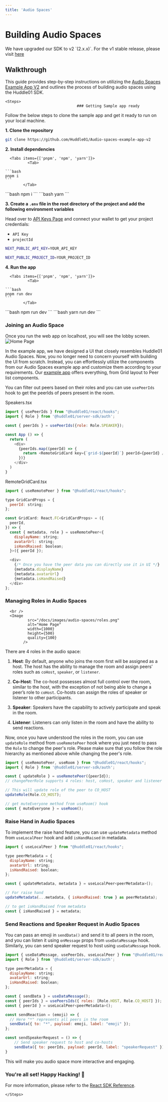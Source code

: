 ```yaml
---
title: 'Audio Spaces'
---
```




# Building Audio Spaces 

<Callout>
  We have upgraded our SDK to v2 `(2.x.x)`. For the v1 stable release, please visit <a className="text-bold underline" href="https://legacy.docs.huddle01.com/docs">here</a>
</Callout>

## Walkthrough

This guide provides step-by-step instructions on utilizing the [Audio Spaces Example App V2](https://github.com/Huddle01/Audio-spaces-example-app-v2) and outlines the process of building audio spaces using the Huddle01 SDK.


    <Steps>
                                    ### Getting Sample app ready

Follow the below steps to clone the sample app and get it ready to run on your local machine.

**1. Clone the repository**

```bash
git clone https://github.com/Huddle01/Audio-spaces-example-app-v2
```

**2. Install dependencies**

      <Tabs items={['pnpm', 'npm', 'yarn']}>
              <Tab>
                                                                                                                    ```bash 
    pnpm i  
    ```
            </Tab>
  <Tab>
                      ```bash 
    npm i  
    ```
            </Tab>
  <Tab>
                      ```bash 
    yarn
    ```
            </Tab>
              </Tabs>

**3. Create a `.env` file in the root directory of the project and add the following environment variables**

Head over to [API Keys Page](/api-keys) and connect your wallet to get your project credentials: 
- `API Key`
- `projectId`

```bash
NEXT_PUBLIC_API_KEY=YOUR_API_KEY

NEXT_PUBLIC_PROJECT_ID=YOUR_PROJECT_ID
```

**4. Run the app**

      <Tabs items={['pnpm', 'npm', 'yarn']}>
              <Tab>
                                                                                                                    ```bash 
    pnpm run dev 
    ```
            </Tab>
  <Tab>
                      ```bash 
    npm run dev 
    ```
            </Tab>
  <Tab>
                      ```bash 
    yarn run dev 
    ```
            </Tab>
              </Tabs>

### Joining an Audio Space 
Once you run the web app on localhost, you will see the lobby screen.
      <br />
      <Image
              src="/docs/images/audio-spaces/lobby.png"
              alt="Home Page"
              width={1000}
              height={500}
              quality={100}
            />

In the example app, we have designed a UI that closely resembles Huddle01 Audio Spaces. 
Now, you no longer need to concern yourself with building the UI from scratch. 
Instead, you can effortlessly utilize the components from our Audio Spaces example app and customize them according to your requirements. 
Our [example app](https://github.com/Huddle01/Audio-spaces-example-app-v2) offers everything, from Grid layout to Peer list components.

You can filter out peers based on their roles and you can use `usePeerIds` hook to get the peerIds of peers present in the room.

Speakers.tsx
```js
import { usePeerIds } from "@huddle01/react/hooks";
import { Role } from '@huddle01/server-sdk/auth';

const { peerIds } = usePeerIds({role: Role.SPEAKER});

const App () => {
  return (
    <div> 
      {peerIds.map((peerId) => {
        return <RemoteGridCard key={`grid-${peerId}`} peerId={peerId} />;
      })}
    </div>
  )
}
```

RemoteGridCard.tsx
```js
import { useRemotePeer } from "@huddle01/react/hooks";

type GridCardProps = {
  peerId: string;
};

const GridCard: React.FC<GridCardProps> = ({
  peerId,
}) => {
  const { metadata, role } = useRemotePeer<{
    displayName: string;
    avatarUrl: string;
    isHandRaised: boolean;
  }>({ peerId });

  <div>
    {/* Once you have the peer data you can directly use it in UI */}
    {metadata.displayName}
    {metadata.avatarUrl}
    {metadata.isHandRaised}
  </div>
};
```

### Managing Roles in Audio Spaces
      <br />
      <Image
              src="/docs/images/audio-spaces/roles.png"
              alt="Home Page"
              width={1000}
              height={500}
              quality={100}
            />

There are 4 roles in the audio space:

1. **Host**: By default, anyone who joins the room first will be assigned as a host. The host has the ability to manage the room and assign peers’ roles such as `coHost`, `speaker`, or `listener`.

2. **Co-Host**: The co-host possesses almost full control over the room, similar to the host, with the exception of not being able to change a peer’s role to `coHost`. 
Co-hosts can assign the roles of speaker or listener to other participants.

3. **Speaker**: Speakers have the capability to actively participate and speak in the room.

4. **Listener**: Listeners can only listen in the room and have the ability to send reactions.

Now, once you have understood the roles in the room, you can use `updateRole` method from `useRemotePeer` hook where you just need to pass the `Role` to change the peer's role. 
Please make sure that you follow the role hierarchy as mentioned above while changing the peer's role.

```js
import { useRemotePeer, useRoom } from "@huddle01/react/hooks";
import { Role } from '@huddle01/server-sdk/auth';

const { updateRole } = useRemotePeer({peerId});
// changePeerRole supports 4 roles: host, coHost, speaker and listener

// This will update role of the peer to CO_HOST
updateRole(Role.CO_HOST);

// get muteEveryone method from useRoom() hook
const { muteEveryone } = useRoom();
```
### Raise Hand in Audio Spaces

To implement the raise hand feature, you can use `updateMetadata` method from `useLocalPeer` hook and add `isHandRaised` in metadata. 

```js
import { useLocalPeer } from "@huddle01/react/hooks";

type peerMetadata = {
  displayName: string;
  avatarUrl: string;
  isHandRaised: boolean;
};

const { updateMetadata, metadata } = useLocalPeer<peerMetadata>();

// For raise hand
updateMetadata(...metadata, { isHandRaised: true } as peerMetadata);

// to get isHandRaised from metadata
const { isHandRaised } = metadata;
```

### Send Reactions and Speaker Request in Audio Spaces

You can pass an emoji in `sendData()` and send it to all peers in the room, and you can listen it using `onMessage` props from `useDataMessage` hook. 
Similarly, you can send speaker request to host using `useDataMessage` hook.

```js 
import { useDataMessage, usePeerIds, useLocalPeer } from "@huddle01/react/hooks";
import { Role } from '@huddle01/server-sdk/auth';

type peerMetadata = {
  displayName: string;
  avatarUrl: string;
  isHandRaised: boolean;
};

const { sendData } = useDataMessage();
const { peerIds } = usePeersIds({ roles: [Role.HOST, Role.CO_HOST] });
const { peerId } = useLocalPeer<peerMetadata>();

const sendReaction = (emoji) => {
  // Here "*" represents all peers in the room
  sendData({ to: "*", payload: emoji, label: "emoji" });
};

const sendSpeakerRequest = () => {
    // Send speaker request to host and co-hosts
    sendData({ to: peerIds, payload: peerId, label: "speakerRequest" });
}
```

This will make you audio space more interactive and engaging.

### You're all set! Happy Hacking! 🎉

For more information, please refer to the [React SDK Reference](/React).

    </Steps>
